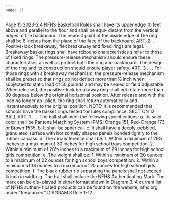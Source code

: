 ```yaml
---
page: 17
---
```


Page 15 2023-2 4 NFHS Basketball Rules shall have its upper edge 10 feet above and parallel to the floor and shall be equi- distant from the vertical edges of the backboard. The nearest point of the inside edge of the ring shall be 6 inches from the plane of the face of the backboard. ART. 2 . . . Positive-lock breakaway, flex breakaway and fixed rings are legal. Breakaway basket rings shall have rebound characteristics similar to those of fixed rings. The pressure-release mechanism should ensure these characteristics, as well as protect both the ring and backboard. The design of the ring and its construction should ensure player safety. ART. 3 . . . For those rings with a breakaway mechanism, the pressure-release mechanism shall be preset so that rings do not deflect more than ½ inch when subjected to static load of 50 pounds and may be sealed or field adjustable. When released, the positive-lock breakaway ring shall not rotate more than 30 degrees below the original horizontal position. After release and with the load no longer ap- plied, the ring shall return automatically and instantaneously to the original position. NOTE: It is recommended that schools have the basket rings tested for rules compliance. SECTION 12 BALL ART. 1 . . . The ball shall meet the following specifications: a. Its solid color shall be Pantone Matching System (PMS) Orange 151, Red-Orange 173 or Brown 1535. b. It shall be spherical. c. It shall have a deeply-pebbled, granulated surface with horizontally shaped panels bonded tightly to the rubber carcass. d. The circumference shall be: 1. Within a minimum of 29½ inches to a maximum of 30 inches for high school boys competition. 2. Within a minimum of 28½ inches to a maximum of 29 inches for high school girls competition. e. The weight shall be: 1. Within a minimum of 20 ounces to a maximum of 22 ounces for high school boys competition. 2. Within a minimum of 18 ounces to a maximum of 20 ounces for high school girls competition. f. The black rubber rib separating the panels shall not exceed ¼ inch in width. g. The ball shall include the NFHS Authenticating Mark. The mark can be dis- played in either format shown in Diagram 3. A current list of NFHS authen- ticated products can be found on the website, nfhs.org, under "Resources." DIAGRAM 3 Rule 1-12
